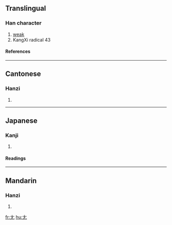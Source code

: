 ==Translingual==
{{Han stroke|[[Image:尢-order.gif]]}}
===Han character===
{{Han char|rn=43|rad=尢|as=00|sn=3|four=4001<sub>0</sub>|canj=大山 (KU), X大山 (XKU)}}
# [[weak]]
# KangXi radical 43
====References====
{{Han ref|kx=0298.020|dkj=07539|dj=0593.010|hdz=10551.100|uh=5C22|ud=23586|bh=A471|bd=42097}}
----
==Cantonese==
===Hanzi===
{{yue-hanzi|jyut=[[wong1]]|y=[[wong1]]}}
# {{defn|Cantonese}}
----
==Japanese==
===Kanji===
{{ja-kanji|grade=9|rs=尢00}}
# {{defn|Japanese}} 
====Readings====
{{ja-readings|on=[[おう]] (ō)|kun=[[あしなえ]] (ashinae), [[せむし]] (semushi)}}
----
==Mandarin==
===Hanzi===
{{cmn-hanzi|pin=[[wāng]] (wang1), [[yóu]] (you2)|wg=wang<sup>1</sup>}}
# {{defn|Mandarin}}

[[fr:尢]]
[[hu:尢]]
